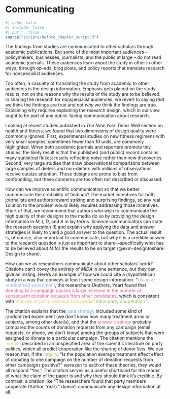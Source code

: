 # Communicating {.unnumbered}


```r
#| echo: false
#| include: false
#| purl:  false
source("scripts/before_chapter_script.R")
```

The findings from studies are communicated to other scholars through academic publications. But some of the most important audiences -- policymakers, businesses, journalists, and the public at large -- do not read academic journals. These audiences learn about the study in other in other ways, through  op-eds, blog posts, and policy reports that translate research for nonspecialist audiences.  

Too often, a casualty of translating the study from academic to other audiences is the design information. Emphasis gets placed on the study results, not on the reasons why the results of the study are to be believed. In sharing the research for nonspecialist audiences, we revert to saying *that* we think the findings are true and not *why* we think the findings are true. Explaining why requires explaining the research design, which in our view ought to be part of any public-facing communication about research.

Looking at recent studies published in *The New York Times* Well section on health and fitness, we found that two dimensions of design quality were commonly ignored. First, experimental studies on new fitness regimens with very small samples, sometimes fewer than 10 units, are commonly highlighted. When both academic journals and reporters promote tiny studies, the likely result is that the published (and public) record contains many statistical flukes; results reflecting noise rather than new discoveries. Second, very large studies that draw observational comparisons between large samples of dieters and non-dieters with millions of observations receive outsize attention. These designs are prone to bias from confounding, but these concerns are too often not described or discussed. 

How can we improve scientific communication so that we better communicate the credibility of findings? The market incentives for both journalists and authors reward striking and surprising findings, so any real solution to the problem would likely requires addressing those incentives. Short of that, we recommend that authors who wish to communicate the high quality of their designs to the media do so by providing the design information in *M*, *I*, *D*, and *A* in lay terms. Science communicators can  state the research question (*I*) and explain why applying the data and answer strategies is likely to yield a good answer to the question. The actual result is, of course, also important to communicate, but *why* it is a credible answer to the research question is just as important to share---specifically what has to be believed about *M* for the results to be on target (@exm-designtoshare: Design to share).

How can we as researchers communicate about other scholars' work?  Citations can't covey the entirety of *MIDA* in one sentence, but they can give an inkling. Here's an example of how we could cite a (hypothetical) study in a way that conveys at least some design information. "<span style="color:#81AFEF">Using a randomized experiment</span>, the researchers (Authors, Year) found that <span style="color:#DC5D86">donating to a campaign causes a large increase in the number of subsequent donation requests from other candidates</span>, which is consistent with <span style="color:#E6C560">theories of party behavior that predict</span><span style="color:#8DBA4C">  intra-party cooperation."</span>. 

The citation explains that the <span style="color:#81AFEF">data strategy</span> included some kind of randomized experiment (we don't know how many treatment arms or subjects, among other details), and that the <span style="color:#DC5D86">answer strategy</span> probably compared the counts of donation requests from any campaign (email requests, or phone, we don't know) among the groups of subjects that were assigned to donate to a particular campaign. The citation mentions the <span style="color:#E6C560">models</span> described in an unspecified area of the scientific literature on party politics, which all predict cooperation like the sharing of donor lists. We can reason that, if the <span style="color:#8DBA4C">inquiry</span>, "Is the population average treatment effect effect of donating to one campaign on the number of donation requests from other campaigns positive?" were put to each of these theories, they would all respond "Yes." The citation serves as a useful shorthand for the reader of what the claim of the paper is and why they should think it's credible. By contrast, a citation like "The researchers found that party members cooperate (Author, Year)." doesn't communicate any design information at all.  

<!-- inquiry, green, #8DBA4C -->
<!-- data strategy, blue, ##81AFEF -->
<!-- model, yellow, #E6C560 -->
<!-- answer strategy, red, #DC5D86 -->
